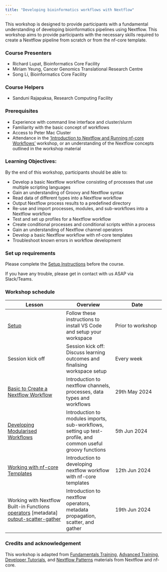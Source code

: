 ```yaml
---
title: "Developing bioinformatics workflows with Nextflow"
---
```


This workshop is designed to provide participants with a fundamental understanding of developing bioinformatics pipelines using Nextflow. This workshop aims to provide participants with the necessary skills required to create a Nextflow pipeline from scratch or from the nf-core template. 

### Course Presenters

- Richard Lupat, Bioinformatics Core Facility
- Miriam Yeung, Cancer Genomics Translational Research Centre
- Song Li, Bioinformatics Core Facility

### Course Helpers

- Sanduni Rajapaksa, Research Computing Facility

### Prerequisites

- Experience with command line interface and cluster/slurm
- Familiarity with the basic concept of workflows
- Access to Peter Mac Cluster
- Attendance in the ['Introduction to Nextflow and Running nf-core Workflows'](./1_intro_run_nf.qmd) workshop, or an understanding of the Nextflow concepts outlined in the workshop material 

### Learning Objectives:
By the end of this workshop, participants should be able to:

- Develop a basic Nextflow workflow consisting of processes that use multiple scripting languages
- Gain an understanding of Groovy and Nextflow syntax
- Read data of different types into a Nextflow workflow
- Output Nextflow process results to a predefined directory
- Re-use and import processes, modules, and sub-workflows into a Nextflow workflow
- Test and set up profiles for a Nextflow workflow
- Create conditional processes and conditional scripts within a process
- Gain an understanding of Nextflow channel operators 
- Develop a basic Nextflow workflow with nf-core templates 
- Troubleshoot known errors in workflow development

### Set up requirements
Please complete the [Setup Instructions](../workshops/00_setup.html) before the course.

If you have any trouble, please get in contact with us ASAP via Slack/Teams.

### Workshop schedule

| Lesson     | Overview | Date | 
|------------|----------| ---------- |
| [Setup](../workshops/00_setup.html)| Follow these instructions to install VS Code and setup your workspace | Prior to workshop | 
| Session kick off| Session kick off: Discuss learning outcomes and finalising workspace setup | Every week |
| [Basic to Create a Nextflow Workflow](../workshops/3.1_creating_a_workflow.html)| Introduction to nextflow channels, processes, data types and workflows | 29th May 2024 | 
| [Developing Modularised Workflows](../workshops/4.1_modules.html) | Introduction to modules imports, sub-workflows, setting up test-profile, and common useful groovy functions | 5th Jun 2024 | 
| [Working with nf-core Templates](../workshops/5.1_nf_core_template.html) | Introduction to developing nextflow workflow with nf-core templates | 12th Jun 2024 | 
| Working with Nextflow Built-in Functions [operators](../workshops/6.1_operators.qmd) [metadata] [output-scatter-gather](../workshops/8.1_scatter_gather_output.qmd) | Introduction to nextflow operators, metadata propagation, scatter, and gather | 19th Jun 2024 | 


### Credits and acknowledgement

This workshop is adapted from [Fundamentals Training](https://training.nextflow.io/basic_training/), [Advanced Training](https://training.nextflow.io/advanced/), [Developer Tutorials](https://nf-co.re/docs/contributing/tutorials/creating_with_nf_core#creating-a-pipeline), and [Nextflow Patterns](https://nextflow-io.github.io/patterns/) materials from Nextflow and nf-core.